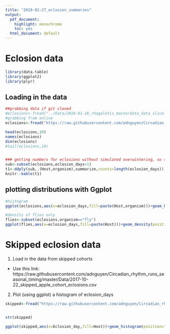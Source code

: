 ```yaml
---
title: "2018-02-27_eclosion_summaries"
output:
  pdf_document: 
    highlight: monochrome
    toc: yes
  html_document: default
---
```


# Eclosion data 

```r
library(data.table)
library(ggplot2)
library(plyr)
```

## Loading in the data

```r
##grabbing data if git cloned
#eclosions<-fread("../Data/2018-01-26_rhagoletis_masterdata_data_slice.csv")
#grabbing from online
eclosions<-fread("https://raw.githubusercontent.com/adnguyen/Circadian_rhythm_runs_seasonal_timing/master/Data/2018-01-26_rhagoletis_masterdata_data_slice.csv")

head(eclosions,10)
names(eclosions)
dim(eclosions)
#tail(eclosions,10)


### getting numbers for eclosions without simulated overwintering, so these pupae were left at rearing temperature
sub<-subset(eclosions,eclosion_days>1)
t1<-ddply(sub,.(Host,organism),summarize,counts=length(eclosion_days))
knitr::kable(t1)

```

## plotting distributions with Ggplot

```r
#histogram
ggplot(eclosions,aes(x=eclosion_days,fill=paste(Host,organism)))+geom_histogram(position="identity",alpha=.52)

#density of flies only
flies<-subset(eclosions,organism=="fly")
ggplot(flies,aes(x=eclosion_days,fill=paste(Host)))+geom_density(position="identity",alpha=.52)

```

# Skipped eclosion data

1. Load in the data from skipped cohorts 
  * Use this link: https://raw.githubusercontent.com/adnguyen/Circadian_rhythm_runs_seasonal_timing/master/Data/2017-10-22_skipped_apple_cohort_eclosions.csv
  
2. Plot (using ggplot) a histogram of eclosion_days 

```r

skipped<-fread("https://raw.githubusercontent.com/adnguyen/Circadian_rhythm_runs_seasonal_timing/master/Data/2017-10-22_skipped_apple_cohort_eclosions.csv")


str(skipped)

ggplot(skipped,aes(x=Eclosion_day,fill=Host))+geom_histogram(position="identity",alpha=.5)
```



